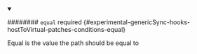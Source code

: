 
<details className="config-field" data-expandable="false" open>
<summary>

######## `equal` <span className="config-field-required" data-required="false">required</span> <span className="config-field-type"></span> <span className="config-field-default"></span> <span className="config-field-enum"></span> {#experimental-genericSync-hooks-hostToVirtual-patches-conditions-equal}

Equal is the value the path should be equal to

</summary>



</details>
